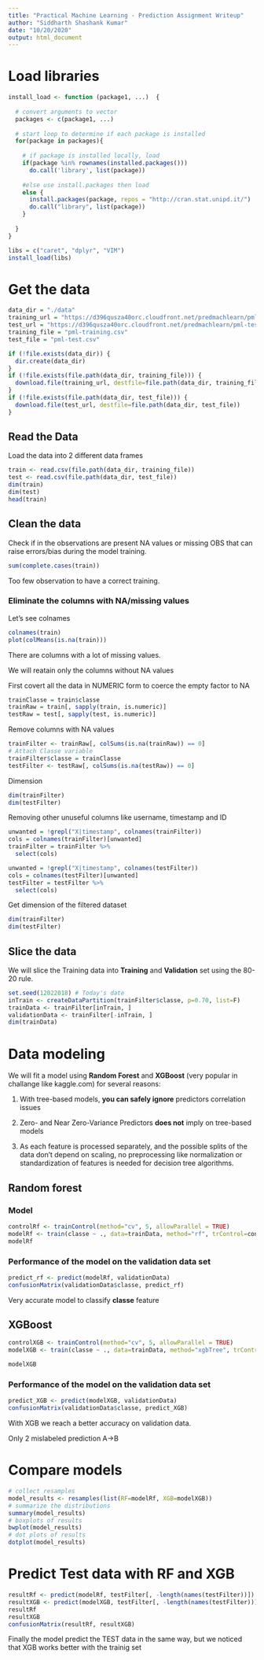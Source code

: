 ---
title: "Practical Machine Learning - Prediction Assignment Writeup"
author: "Siddharth Shashank Kumar"
date: "10/20/2020"
output: html_document
---

# Load libraries

```{r}
install_load <- function (package1, ...)  {
  
  # convert arguments to vector
  packages <- c(package1, ...)
  
  # start loop to determine if each package is installed
  for(package in packages){
    
    # if package is installed locally, load
    if(package %in% rownames(installed.packages()))
      do.call('library', list(package))
    
    #else use install.packages then load
    else {
      install.packages(package, repos = "http://cran.stat.unipd.it/")
      do.call("library", list(package))
    }
    
  }
}

libs = c("caret", "dplyr", "VIM")
install_load(libs)
```


# Get the data

```{r}
data_dir = "./data"
training_url = "https://d396qusza40orc.cloudfront.net/predmachlearn/pml-training.csv"
test_url = "https://d396qusza40orc.cloudfront.net/predmachlearn/pml-testing.csv"
training_file = "pml-training.csv"
test_file = "pml-test.csv"

if (!file.exists(data_dir)) {
  dir.create(data_dir)
}
if (!file.exists(file.path(data_dir, training_file))) {
  download.file(training_url, destfile=file.path(data_dir, training_file))
}
if (!file.exists(file.path(data_dir, test_file))) {
  download.file(test_url, destfile=file.path(data_dir, test_file))
}
```

## Read the Data

Load the data into 2 different data frames

```{r}
train <- read.csv(file.path(data_dir, training_file))
test <- read.csv(file.path(data_dir, test_file))
dim(train)
dim(test)
head(train)
```

## Clean the data

Check if in the observations are present NA values or missing OBS that can raise errors/bias during the model training.

```{r}
sum(complete.cases(train))
```

Too few observation to have a correct training.

### Eliminate the columns with NA/missing values

Let's see colnames

```{r}
colnames(train)
plot(colMeans(is.na(train)))
```

There are columns with a lot of missing values.

We will reatain only the columns without NA values

First covert all the data in NUMERIC form to coerce the empty factor to NA

```{r}
trainClasse = train$classe
trainRaw = train[, sapply(train, is.numeric)]
testRaw = test[, sapply(test, is.numeric)]
```

Remove columns with NA values

```{r}
trainFilter <- trainRaw[, colSums(is.na(trainRaw)) == 0]
# Attach Classe variable
trainFilter$classe = trainClasse
testFilter <- testRaw[, colSums(is.na(testRaw)) == 0]
```

Dimension

```{r}
dim(trainFilter)
dim(testFilter)
```

Removing other unuseful columns like username, timestamp and ID

```{r}
unwanted = !grepl("X|timestamp", colnames(trainFilter))
cols = colnames(trainFilter)[unwanted]
trainFilter = trainFilter %>%
  select(cols)

unwanted = !grepl("X|timestamp", colnames(testFilter))
cols = colnames(testFilter)[unwanted]
testFilter = testFilter %>%
  select(cols)
```

Get dimension of the filtered dataset

```{r}
dim(trainFilter)
dim(testFilter)
```

## Slice the data

We will slice the Training data into **Training** and **Validation** set using the 80-20 rule.

```{r}
set.seed(12022018) # Today's date
inTrain <- createDataPartition(trainFilter$classe, p=0.70, list=F)
trainData <- trainFilter[inTrain, ]
validationData <- trainFilter[-inTrain, ]
dim(trainData)
```

# Data modeling

We will fit a model using **Random Forest** and **XGBoost** (very popular in challange like kaggle.com) for several reasons:

1. With tree-based models, **you can safely ignore** predictors correlation issues

2. Zero- and Near Zero-Variance Predictors **does not** imply on tree-based models

3. As each feature is processed separately, and the possible splits of the data don’t depend on scaling, no preprocessing like normalization or standardization of features is needed for decision tree algorithms.

## Random forest

### Model

```{r}
controlRf <- trainControl(method="cv", 5, allowParallel = TRUE)
modelRf <- train(classe ~ ., data=trainData, method="rf", trControl=controlRf, ntree=250)
modelRf
```

### Performance of the model on the validation data set

```{r}
predict_rf <- predict(modelRf, validationData)
confusionMatrix(validationData$classe, predict_rf)

```

Very accurate model to classify **classe** feature

## XGBoost

```{r}
controlXGB <- trainControl(method="cv", 5, allowParallel = TRUE)
modelXGB <- train(classe ~ ., data=trainData, method="xgbTree", trControl=controlXGB)
```

```{r}
modelXGB
```

### Performance of the model on the validation data set

```{r}
predict_XGB <- predict(modelXGB, validationData)
confusionMatrix(validationData$classe, predict_XGB)
```

With XGB we reach a better accuracy on validation data.

Only 2 mislabeled prediction A->B

# Compare models

```{r}
# collect resamples
model_results <- resamples(list(RF=modelRf, XGB=modelXGB))
# summarize the distributions
summary(model_results)
# boxplots of results
bwplot(model_results)
# dot plots of results
dotplot(model_results)
```

# Predict Test data with RF and XGB

```{r}
resultRf <- predict(modelRf, testFilter[, -length(names(testFilter))])
resultXGB <- predict(modelXGB, testFilter[, -length(names(testFilter))])
resultRf
resultXGB
confusionMatrix(resultRf, resultXGB)
```


Finally the model predict the TEST data in the same way, but we noticed that XGB works better with the trainig set
